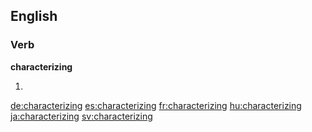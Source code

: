 ==English==

===Verb===
'''characterizing'''

# {{present participle of|characterize}}

[[de:characterizing]]
[[es:characterizing]]
[[fr:characterizing]]
[[hu:characterizing]]
[[ja:characterizing]]
[[sv:characterizing]]